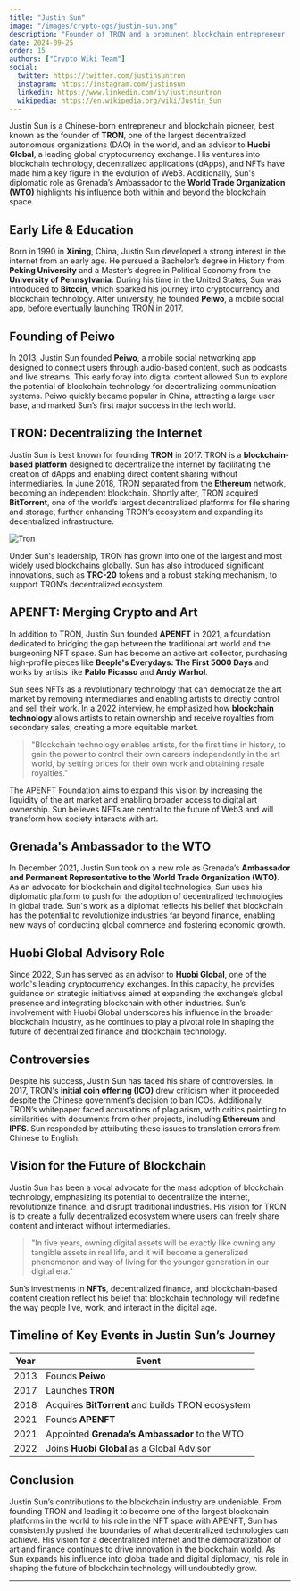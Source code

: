 ```yaml
---
title: "Justin Sun"
image: "/images/crypto-ogs/justin-sun.png"
description: "Founder of TRON and a prominent blockchain entrepreneur, has made significant strides in the world of decentralized technologies and art."
date: 2024-09-25
order: 15
authors: ["Crypto Wiki Team"]
social:
  twitter: https://twitter.com/justinsuntron
  instagram: https://instagram.com/justinsun
  linkedin: https://www.linkedin.com/in/justinsuntron
  wikipedia: https://en.wikipedia.org/wiki/Justin_Sun
---
```


Justin Sun is a Chinese-born entrepreneur and blockchain pioneer, best known as the founder of **TRON**, one of the largest decentralized autonomous organizations (DAO) in the world, and an advisor to **Huobi Global**, a leading global cryptocurrency exchange. His ventures into blockchain technology, decentralized applications (dApps), and NFTs have made him a key figure in the evolution of Web3. Additionally, Sun's diplomatic role as Grenada’s Ambassador to the **World Trade Organization (WTO)** highlights his influence both within and beyond the blockchain space.

## Early Life & Education

Born in 1990 in **Xining**, China, Justin Sun developed a strong interest in the internet from an early age. He pursued a Bachelor’s degree in History from **Peking University** and a Master’s degree in Political Economy from the **University of Pennsylvania**. During his time in the United States, Sun was introduced to **Bitcoin**, which sparked his journey into cryptocurrency and blockchain technology. After university, he founded **Peiwo**, a mobile social app, before eventually launching TRON in 2017.

## Founding of Peiwo

In 2013, Justin Sun founded **Peiwo**, a mobile social networking app designed to connect users through audio-based content, such as podcasts and live streams. This early foray into digital content allowed Sun to explore the potential of blockchain technology for decentralizing communication systems. Peiwo quickly became popular in China, attracting a large user base, and marked Sun’s first major success in the tech world.

## TRON: Decentralizing the Internet

Justin Sun is best known for founding **TRON** in 2017. TRON is a **blockchain-based platform** designed to decentralize the internet by facilitating the creation of dApps and enabling direct content sharing without intermediaries. In June 2018, TRON separated from the **Ethereum** network, becoming an independent blockchain. Shortly after, TRON acquired **BitTorrent**, one of the world’s largest decentralized platforms for file sharing and storage, further enhancing TRON’s ecosystem and expanding its decentralized infrastructure.

![Tron](/images/posts/tron.png)

Under Sun's leadership, TRON has grown into one of the largest and most widely used blockchains globally. Sun has also introduced significant innovations, such as **TRC-20** tokens and a robust staking mechanism, to support TRON’s decentralized ecosystem.

## APENFT: Merging Crypto and Art

In addition to TRON, Justin Sun founded **APENFT** in 2021, a foundation dedicated to bridging the gap between the traditional art world and the burgeoning NFT space. Sun has become an active art collector, purchasing high-profile pieces like **Beeple's Everydays: The First 5000 Days** and works by artists like **Pablo Picasso** and **Andy Warhol**.

Sun sees NFTs as a revolutionary technology that can democratize the art market by removing intermediaries and enabling artists to directly control and sell their work. In a 2022 interview, he emphasized how **blockchain technology** allows artists to retain ownership and receive royalties from secondary sales, creating a more equitable market.

> "Blockchain technology enables artists, for the first time in history, to gain the power to control their own careers independently in the art world, by setting prices for their own work and obtaining resale royalties."

The APENFT Foundation aims to expand this vision by increasing the liquidity of the art market and enabling broader access to digital art ownership. Sun believes NFTs are central to the future of Web3 and will transform how society interacts with art.

## Grenada's Ambassador to the WTO

In December 2021, Justin Sun took on a new role as Grenada’s **Ambassador and Permanent Representative to the World Trade Organization (WTO)**. As an advocate for blockchain and digital technologies, Sun uses his diplomatic platform to push for the adoption of decentralized technologies in global trade. Sun's work as a diplomat reflects his belief that blockchain has the potential to revolutionize industries far beyond finance, enabling new ways of conducting global commerce and fostering economic growth.

## Huobi Global Advisory Role

Since 2022, Sun has served as an advisor to **Huobi Global**, one of the world's leading cryptocurrency exchanges. In this capacity, he provides guidance on strategic initiatives aimed at expanding the exchange’s global presence and integrating blockchain with other industries. Sun’s involvement with Huobi Global underscores his influence in the broader blockchain industry, as he continues to play a pivotal role in shaping the future of decentralized finance and blockchain technology.

## Controversies

Despite his success, Justin Sun has faced his share of controversies. In 2017, TRON's **initial coin offering (ICO)** drew criticism when it proceeded despite the Chinese government’s decision to ban ICOs. Additionally, TRON’s whitepaper faced accusations of plagiarism, with critics pointing to similarities with documents from other projects, including **Ethereum** and **IPFS**. Sun responded by attributing these issues to translation errors from Chinese to English.

## Vision for the Future of Blockchain

Justin Sun has been a vocal advocate for the mass adoption of blockchain technology, emphasizing its potential to decentralize the internet, revolutionize finance, and disrupt traditional industries. His vision for TRON is to create a fully decentralized ecosystem where users can freely share content and interact without intermediaries.

> "In five years, owning digital assets will be exactly like owning any tangible assets in real life, and it will become a generalized phenomenon and way of living for the younger generation in our digital era."

Sun’s investments in **NFTs**, decentralized finance, and blockchain-based content creation reflect his belief that blockchain technology will redefine the way people live, work, and interact in the digital age.

## Timeline of Key Events in Justin Sun’s Journey

| **Year** | **Event**                                         |
| -------- | ------------------------------------------------- |
| 2013     | Founds **Peiwo**                                  |
| 2017     | Launches **TRON**                                 |
| 2018     | Acquires **BitTorrent** and builds TRON ecosystem |
| 2021     | Founds **APENFT**                                 |
| 2021     | Appointed **Grenada’s Ambassador** to the WTO     |
| 2022     | Joins **Huobi Global** as a Global Advisor        |

## Conclusion

Justin Sun’s contributions to the blockchain industry are undeniable. From founding TRON and leading it to become one of the largest blockchain platforms in the world to his role in the NFT space with APENFT, Sun has consistently pushed the boundaries of what decentralized technologies can achieve. His vision for a decentralized internet and the democratization of art and finance continues to drive innovation in the blockchain world. As Sun expands his influence into global trade and digital diplomacy, his role in shaping the future of blockchain technology will undoubtedly grow.

---
